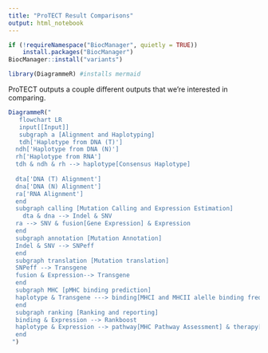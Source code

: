 ```yaml
---
title: "ProTECT Result Comparisons"
output: html_notebook
---
```


```r
if (!requireNamespace("BiocManager", quietly = TRUE))
    install.packages("BiocManager")
BiocManager::install("variants")

library(DiagrammeR) #installs mermaid
```

ProTECT outputs a couple different outputs that we're interested in comparing.

```r
DiagrammeR("
   flowchart LR
   input[[Input]]
   subgraph a [Alignment and Haplotyping]
   tdh['Haplotype from DNA (T)'] 
  ndh['Haplotype from DNA (N)'] 
  rh['Haplotype from RNA'] 
  tdh & ndh & rh --> haplotype[Consensus Haplotype]
  
  dta['DNA (T) Alignment']
  dna['DNA (N) Alignment']
  ra['RNA Alignment']
  end
  subgraph calling [Mutation Calling and Expression Estimation]
    dta & dna --> Indel & SNV
  ra --> SNV & fusion[Gene Expression] & Expression
  end
  subgraph annotation [Mutation Annotation]
  Indel & SNV --> SNPeff 
  end
  subgraph translation [Mutation translation]
  SNPeff --> Transgene
  fusion & Expression--> Transgene
  end
  subgraph MHC [pMHC binding prediction]
  haplotype & Transgene ---> binding[MHCI and MHCII alelle binding frequencies]
  end
  subgraph ranking [Ranking and reporting]
  binding & Expression --> Rankboost
  haplotype & Expression --> pathway[MHC Pathway Assessment] & therapy[Feasibility of therapies]
  end
 ")
```





